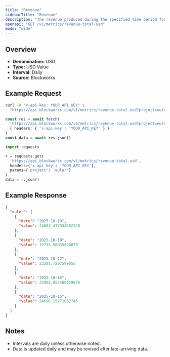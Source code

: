 ```yaml
---
title: "Revenue"
sidebarTitle: "Revenue"
description: "The revenue produced during the specified time period for given project."
openapi: "GET /v1/metrics/revenue-total-usd"
mode: "wide"
---
```


## Overview

- **Denomination:** USD
- **Type:** USD Value
- **Interval:** Daily
- **Source:** Blockworks

## Example Request

<CodeGroup>

```bash cURL
curl -H "x-api-key: YOUR_API_KEY" \
  "https://api.blockworks.com/v1/metrics/revenue-total-usd?project=euler"
```

```typescript TypeScript
const res = await fetch(
  'https://api.blockworks.com/v1/metrics/revenue-total-usd?project=euler',
  { headers: { 'x-api-key': 'YOUR_API_KEY' } }
)
const data = await res.json()
```

```python Python
import requests

r = requests.get(
  'https://api.blockworks.com/v1/metrics/revenue-total-usd',
  headers={'x-api-key': 'YOUR_API_KEY'},
  params={'project': 'euler'}
)
data = r.json()
```

</CodeGroup>

## Example Response

```json
{
  "euler": [
    {
      "date": "2025-10-19",
      "value": 24081.477934282328
    },
    {
      "date": "2025-10-18",
      "value": 19733.98035898079
    },
    {
      "date": "2025-10-17",
      "value": 23201.7207599655
    },
    {
      "date": "2025-10-16",
      "value": 23901.852460159076
    },
    {
      "date": "2025-10-15",
      "value": 24696.15271032745
    }
  ]
}
```

## Notes
- Intervals are daily unless otherwise noted.
- Data is updated daily and may be revised after late-arriving data.
